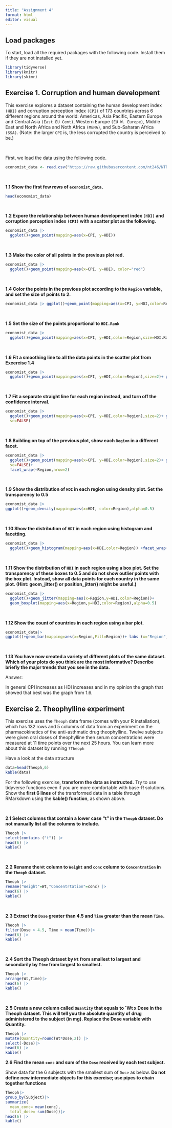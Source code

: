 ```yaml
---
title: "Assignment 4"
format: html
editor: visual
---
```


## Load packages

To start, load all the required packages with the following code. Install them if they are not installed yet.

```r
library(tidyverse)
library(knitr)
library(skimr)
```

## Exercise 1. Corruption and human development

This exercise explores a dataset containing the human development index `(HDI)` and corruption perception index `(CPI)` of 173 countries across 6 different regions around the world: Americas, Asia Pacific, Eastern Europe and Central Asia `(East EU Cemt)`, Western Europe `(EU W. Europe)`, Middle East and North Africa and Noth Africa `(MENA)`, and Sub-Saharan Africa `(SSA)`. (Note: the larger `CPI` is, the less corrupted the country is perceived to be.)

<br>

First, we load the data using the following code.

```r
economist_data <- read.csv("https://raw.githubusercontent.com/nt246/NTRES-6100-data-science/master/datasets/EconomistData.csv")
```

<br>

**1.1 Show the first few rows of `economist_data.`**

```r
head(economist_data)
```

<br>

**1.2 Expore the relationship between human development index `(HDI)` and corruption perception index `(CPI)` with a scatter plot as the following.**

```r
economist_data |> 
  ggplot()+geom_point(mapping=aes(x=CPI, y=HDI))
```

<br>

**1.3 Make the color of all points in the previous plot red.**

```r
economist_data |> 
  ggplot()+geom_point(mapping=aes(x=CPI, y=HDI), color="red")
```

<br>

**1.4 Color the points in the previous plot according to the `Region` variable, and set the size of points to 2.**

```r
economist_data |> ggplot()+geom_point(mapping=aes(x=CPI, y=HDI,color=Region),size=2)
```

<br>

**1.5 Set the size of the points proportional to `HDI.Rank`**

```r
economist_data |> 
  ggplot()+geom_point(mapping=aes(x=CPI, y=HDI,color=Region,size=HDI.Rank))
```

<br>

**1.6 Fit a smoothing line to all the data points in the scatter plot from Excercise 1.4**

```r
economist_data |> 
  ggplot()+geom_point(mapping=aes(x=CPI, y=HDI,color=Region),size=2)+ geom_smooth(mapping=aes(x=CPI,y=HDI))
```

<br>

**1.7 Fit a separate straight line for each region instead, and turn off the confidence interval.**

```r
economist_data |> 
  ggplot()+geom_point(mapping=aes(x=CPI, y=HDI,color=Region),size=2)+ geom_smooth(mapping=aes(x=CPI,y=HDI, color=Region),method="lm",
  se=FALSE)
```

<br>

**1.8 Building on top of the previous plot, show each `Region` in a different facet.**

```r
economist_data |> 
  ggplot()+geom_point(mapping=aes(x=CPI, y=HDI,color=Region),size=2)+ geom_smooth(mapping=aes(x=CPI,y=HDI, color=Region,),method="lm", 
  se=FALSE)+
  facet_wrap(~Region,nrow=2)
```

<br>

**1.9 Show the distribution of `HDI` in each region using density plot. Set the transparency to 0.5**

```r
economist_data |>
ggplot()+geom_density(mapping=aes(x=HDI, color=Region),alpha=0.5)
```

<br>

**1.10 Show the distribution of `HDI` in each region using histogram and facetting.**

```r
economist_data |> 
  ggplot()+geom_histogram(mapping=aes(x=HDI,color=Region)) +facet_wrap(~Region,nrow=2)
```

<br>

**1.11 Show the distribution of `HDI` in each region using a box plot. Set the transparency of these boxes to 0.5 and do not show outlier points with the box plot. Instead, show all data points for each country in the same plot. (Hint: geom_jitter() or position_jitter() might be useful.)**

```r
economist_data |> 
  ggplot()+geom_jitter(mapping=aes(x=Region,y=HDI,color=Region))+ 
  geom_boxplot(mapping=aes(x=Region,y=HDI,color=Region),alpha=0.5) 
```

<br>

**1.12 Show the count of countries in each region using a bar plot.**

```r
economist_data|> 
ggplot()+geom_bar(mapping=aes(x=Region,Fill=Region))+ labs (x="Region", y="Number of Countries")
```

<br>

**1.13 You have now created a variety of different plots of the same dataset. Which of your plots do you think are the most informative? Describe briefly the major trends that you see in the data.**

Answer:

In general CPI increases as HDI increases and in my opinion the graph that showed that best was the graph from 1.6.

## Exercise 2. Theophylline experiment

This exercise uses the `Theoph` data frame (comes with your R installation), which has 132 rows and 5 columns of data from an experiment on the pharmacokinetics of the anti-asthmatic drug theophylline. Twelve subjects were given oral doses of theophylline then serum concentrations were measured at 11 time points over the next 25 hours. You can learn more about this dataset by running `?Theoph`

Have a look at the data structure

```r
data=head(Theoph,6)
kable(data)
```

For the following exercise, **transform the data as instructed.** Try to use tidyverse functions even if you are more comfortable with base-R solutions. Show the **first 6 lines** of the transformed data in a table through RMarkdown using the **kable() function**, as shown above.

<br>

**2.1 Select columns that contain a lower case "t" in the `Theoph` dataset. Do not manually list all the columns to include.**

```r
Theoph |> 
select(contains ("t")) |> 
head(6) |> 
kable()
```

<br>

**2.2 Rename the `Wt` column to `Weight` and `conc` column to `Concentration` in the `Theoph` dataset.**

```r
Theoph |> 
rename("Weight"=Wt,"Concentrtation"=conc) |> 
head(6) |> 
kable()
```

<br>

**2.3 Extract the `Dose` greater than 4.5 and `Time` greater than the mean `Time.`**

```r
Theoph |> 
filter(Dose > 4.5, Time > mean(Time))|> 
head(6) |> 
kable() 
```

<br>

**2.4 Sort the Theoph dataset by `Wt` from smallest to largest and secondarily by `Time` from largest to smallest.**

```r
Theoph |> 
arrange(Wt,Time)|> 
head(6) |>
kable()
```

<br>

**2.5 Create a new column called `Quantity` that equals to \`Wt x Dose in the Theoph dataset. This will tell you the absolute quantity of drug administered to the subject (in mg). Replace the Dose variable with Quantity.**

```r
Theoph |> 
mutate(Quantity=round(Wt*Dose,2)) |> 
select(-Dose)|> 
head(6) |>
kable() 
```

**2.6 Find the mean `conc` and sum of the `Dose` received by each test subject.**

Show data for the 6 subjects with the smallest sum of `Dose` as below. **Do not define new intermediate objects for this exercise; use pipes to chain together functions**

```r
Theoph|> 
group_by(Subject)|> 
summarize(
  mean_conc= mean(conc),
  total_dose= sum(Dose))|>
head(6) |>
kable() 
```
